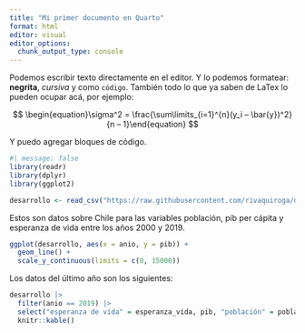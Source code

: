 ```yaml
---
title: "Mi primer documento en Quarto"
format: html
editor: visual
editor_options: 
  chunk_output_type: console
---
```


Podemos escribir texto directamente en el editor. Y lo podemos formatear: **negrita**, *cursiva* y como `código`. También todo lo que ya saben de LaTex lo pueden ocupar acá, por ejemplo:

$$
\begin{equation}\sigma^2 = \frac{\sum\limits_{i=1}^{n}(y_i – \bar{y})^2} {n – 1}\end{equation}
$$

Y puedo agregar bloques de código.

```r
#| message: false
library(readr)
library(dplyr)
library(ggplot2)

desarrollo <- read_csv("https://raw.githubusercontent.com/rivaquiroga/datos-de-ejemplo/main/cl_2000-2019.csv")
```

Estos son datos sobre Chile para las variables población, pib per cápita y esperanza de vida entre los años 2000 y 2019.

```r
ggplot(desarrollo, aes(x = anio, y = pib)) +
  geom_line() +
  scale_y_continuous(limits = c(0, 15000))
```

Los datos del último año son los siguientes:

```r
desarrollo |> 
  filter(anio == 2019) |> 
  select("esperanza de vida" = esperanza_vida, pib, "población" = poblacion) |> 
  knitr::kable()
  
```
